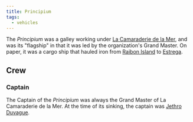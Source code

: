 ```yaml
---
title: Principium
tags:
  - vehicles
---
```



The _Principium_ was a galley working under
[La Camaraderie de la Mer](../location/la-camaraderie.mdx), and was its "flagship"
in that it was led by the organization's Grand Master. On paper, it was a cargo
ship that hauled iron from [Raibon Island](../locations/raibon-island.mdx) to
[Estrega](../locations/estrega.mdx).

## Crew

### Captain

The Captain of the _Principium_ was always the Grand Master of La Camaraderie
de la Mer. At the time of its sinking, the captain was
[Jethro Duvague](../characters/jethro-duvague.mdx).
